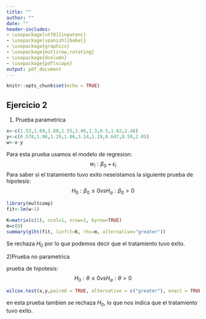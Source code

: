 ```yaml
---
title: ""
author: ""
date: ""
header-includes:
- \usepackage[utf8]{inputenc}
- \usepackage[spanish]{babel}
- \usepackage{graphicx}
- \usepackage{multirow,rotating}
- \usepackage{dcolumn}
- \usepackage{pdflscape}
output: pdf_document
---
```


```r
knitr::opts_chunk$set(echo = TRUE)
```

## Ejercicio 2

1) Prueba parametrica
```r
x<-c(1.53,1.68,1.88,1.55,3.06,1.3,0.5,1.62,2.48)
y<-c(0.578,1.06,1.29,1.06,3.14,1.29,0.647,0.59,2.05)
w<-x-y
```
Para esta prueba usamos el modelo de regresion:
$$w_i: \beta_0 + \epsilon_i$$
Para saber si el tratamiento tuvo exito neseistamos la siguiente prueba de hipotesis:
$$H_0:\beta_0\leq0
vs
H_a:\beta_0>0$$
```r
library(multcomp)
fit<-lm(w~1)
```

```r
K=matrix(c(1), ncol=1, nrow=1, byrow=TRUE)
m=c(0)
summary(glht(fit, linfct=K, rhs=m, alternative="greater"))
```

Se rechaza $H_0$ por lo que podemos decir que el tratamiento tuvo exito.



2)Prueba no parametrica

prueba de hipotesis:
$$
H_0:\theta \leq0  vs  H_a:\theta>0
$$
```r
wilcox.test(x,y,paired = TRUE, alternative = c("greater"), exact = TRUE, correct = FALSE)
```

en esta prueba tambien se rechaza $H_0$, lo que nos indica que el tratamiento tuvo exito.